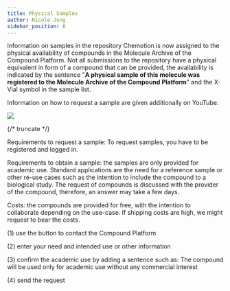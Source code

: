 ```yaml
---
title: Physical Samples
author: Nicole Jung
sidebar_position: 6
---
```


Information on samples in the repository Chemotion is now assigned to the physical availability of compounds in the Molecule Archive of the Compound Platform. Not all submissions to the repository have a physical equivalent in form of a compound that can be provided, the availability is indicated by the sentence "**A physical sample of this molecule was registered to the Molecule Archive of the Compound Platform**" and the X-Vial symbol in the sample list.

Information on how to request a sample are given additionally on YouTube.

![](/img/docs/how-to-request-samples/cf3ede44-b09a-400a-b0d4-b067735e4262_image_20200723-2865-kgd7we.png)

{/* truncate */}

Requirements to request a sample: To request samples, you have to be registered and logged in.

Requirements to obtain a sample: the samples are only provided for academic use. Standard applications are the need for a reference sample or other re-use cases such as the intention to include the compound to a biological study. The request of compounds is discussed with the provider of the compound, therefore, an answer may take a few days.

Costs: the compounds are provided for free, with the intention to collaborate depending on the use-case. If shipping costs are high, we might request to bear the costs.

(1) use the button to contact the Compound Platform

(2) enter your need and intended use or other information

(3) confirm the academic use by adding a sentence such as: The compound will be used only for academic use without any commercial interest

(4) send the request
